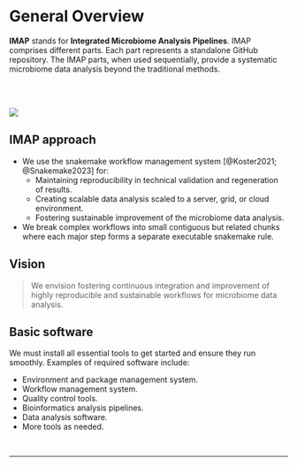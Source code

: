 # General Overview
**IMAP** stands for **Integrated Microbiome Analysis Pipelines**. 
IMAP comprises different parts. Each part represents a standalone GitHub repository. 
The IMAP parts, when used sequentially, provide a systematic microbiome data analysis beyond the traditional methods. 

<br><br>

<img src="images/imap.png"><br>

## IMAP approach
- We use the snakemake workflow management system [@Koster2021; @Snakemake2023] for:
  - Maintaining reproducibility in technical validation and regeneration of results.
  - Creating scalable data analysis scaled to a server, grid, or cloud environment.
  - Fostering sustainable improvement of the microbiome data analysis.
- We break complex workflows into small contiguous but related chunks where each major step forms a separate executable snakemake rule.

## Vision
> We envision fostering continuous integration and improvement of highly reproducible and sustainable workflows for microbiome data analysis.

## Basic software
We must install all essential tools to get started and ensure they run smoothly. Examples of required software include:

- Environment and package management system.
- Workflow management system.
- Quality control tools.
- Bioinformatics analysis pipelines.
- Data analysis software.
- More tools as needed.


<br><hr width=100%><br>